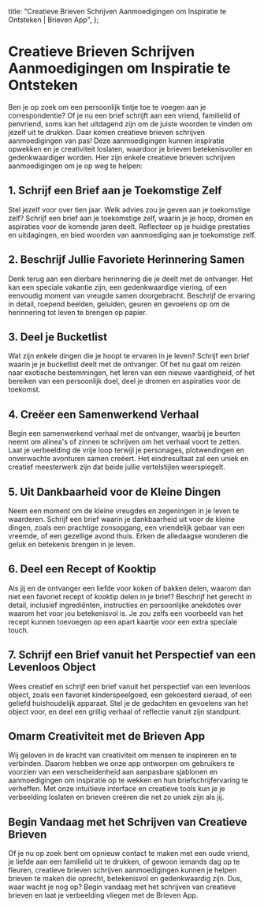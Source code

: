 
  title: "Creatieve Brieven Schrijven Aanmoedigingen om Inspiratie te Ontsteken | Brieven App",
};

# Creatieve Brieven Schrijven Aanmoedigingen om Inspiratie te Ontsteken

<MdxImage src="/blog/creative-letter-writing-prompts.jpg" alt="Creatieve Brieven Schrijven Aanmoedigingen om Inspiratie te Ontsteken" width={800} height={700} />

Ben je op zoek om een persoonlijk tintje toe te voegen aan je correspondentie? Of je nu een brief schrijft aan een vriend, familielid of penvriend, soms kan het uitdagend zijn om de juiste woorden te vinden om jezelf uit te drukken. Daar komen creatieve brieven schrijven aanmoedigingen van pas! Deze aanmoedigingen kunnen inspiratie opwekken en je creativiteit loslaten, waardoor je brieven betekenisvoller en gedenkwaardiger worden. Hier zijn enkele creatieve brieven schrijven aanmoedigingen om je op weg te helpen:

## 1. Schrijf een Brief aan je Toekomstige Zelf

Stel jezelf voor over tien jaar. Welk advies zou je geven aan je toekomstige zelf? Schrijf een brief aan je toekomstige zelf, waarin je je hoop, dromen en aspiraties voor de komende jaren deelt. Reflecteer op je huidige prestaties en uitdagingen, en bied woorden van aanmoediging aan je toekomstige zelf.

## 2. Beschrijf Jullie Favoriete Herinnering Samen

Denk terug aan een dierbare herinnering die je deelt met de ontvanger. Het kan een speciale vakantie zijn, een gedenkwaardige viering, of een eenvoudig moment van vreugde samen doorgebracht. Beschrijf de ervaring in detail, roepend beelden, geluiden, geuren en gevoelens op om de herinnering tot leven te brengen op papier.

## 3. Deel je Bucketlist

Wat zijn enkele dingen die je hoopt te ervaren in je leven? Schrijf een brief waarin je je bucketlist deelt met de ontvanger. Of het nu gaat om reizen naar exotische bestemmingen, het leren van een nieuwe vaardigheid, of het bereiken van een persoonlijk doel, deel je dromen en aspiraties voor de toekomst.

## 4. Creëer een Samenwerkend Verhaal

Begin een samenwerkend verhaal met de ontvanger, waarbij je beurten neemt om alinea's of zinnen te schrijven om het verhaal voort te zetten. Laat je verbeelding de vrije loop terwijl je personages, plotwendingen en onverwachte avonturen samen creëert. Het eindresultaat zal een uniek en creatief meesterwerk zijn dat beide jullie vertelstijlen weerspiegelt.

## 5. Uit Dankbaarheid voor de Kleine Dingen

Neem een moment om de kleine vreugdes en zegeningen in je leven te waarderen. Schrijf een brief waarin je dankbaarheid uit voor de kleine dingen, zoals een prachtige zonsopgang, een vriendelijk gebaar van een vreemde, of een gezellige avond thuis. Erken de alledaagse wonderen die geluk en betekenis brengen in je leven.

## 6. Deel een Recept of Kooktip

Als jij en de ontvanger een liefde voor koken of bakken delen, waarom dan niet een favoriet recept of kooktip delen in je brief? Beschrijf het gerecht in detail, inclusief ingrediënten, instructies en persoonlijke anekdotes over waarom het voor jou betekenisvol is. Je zou zelfs een voorbeeld van het recept kunnen toevoegen op een apart kaartje voor een extra speciale touch.

## 7. Schrijf een Brief vanuit het Perspectief van een Levenloos Object

Wees creatief en schrijf een brief vanuit het perspectief van een levenloos object, zoals een favoriet kinderspeelgoed, een gekoesterd sieraad, of een geliefd huishoudelijk apparaat. Stel je de gedachten en gevoelens van het object voor, en deel een grillig verhaal of reflectie vanuit zijn standpunt.

## Omarm Creativiteit met de Brieven App

Wij geloven in de kracht van creativiteit om mensen te inspireren en te verbinden. Daarom hebben we onze app ontworpen om gebruikers te voorzien van een verscheidenheid aan aanpasbare sjablonen en aanmoedigingen om inspiratie op te wekken en hun briefschrijfervaring te verheffen. Met onze intuïtieve interface en creatieve tools kun je je verbeelding loslaten en brieven creëren die net zo uniek zijn als jij.

## Begin Vandaag met het Schrijven van Creatieve Brieven

Of je nu op zoek bent om opnieuw contact te maken met een oude vriend, je liefde aan een familielid uit te drukken, of gewoon iemands dag op te fleuren, creatieve brieven schrijven aanmoedigingen kunnen je helpen brieven te maken die oprecht, betekenisvol en gedenkwaardig zijn. Dus, waar wacht je nog op? Begin vandaag met het schrijven van creatieve brieven en laat je verbeelding vliegen met de Brieven App.
